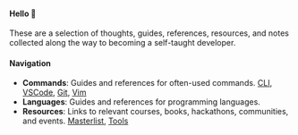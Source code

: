 #### Hello 👋

These are a selection of thoughts, guides, references, resources, and notes collected along the way to becoming a self-taught developer.

#### Navigation

- **Commands**: Guides and references for often-used commands. [CLI](./commands/cli.mdx), [VSCode](./commands/vscode.mdx), [Git](./commands/git.mdx), [Vim](./commands/vim.mdx)
- **Languages**: Guides and references for programming languages.
- **Resources**: Links to relevant courses, books, hackathons, communities, and events. [Masterlist](./resources), [Tools](https://tools.juliab.dev/)
